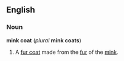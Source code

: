 ==English==
===Noun===
'''mink coat''' (''plural'' '''mink coats''')

#A [[fur coat]] made from the [[fur]] of the [[mink]].